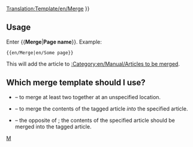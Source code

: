 <noinclude>[[Translation:Template/en/Merge]]</noinclude>
{{en/Ambox| type  = move
| image = en/Manual/Merge.png
| text  =  {{#IF: {{{1|}}} |It has been suggested that this article or section be <span class="plainlinks">[http://en.wikipedia.org/wiki/Wikipedia:Merging merged]</span> with<!--
--> ''[[:{{NAMESPACE}}:{{{1}}}|{{{1}}}]]''. ([[:{{NAMESPACE}} talk:{{{1}}}|Discuss]]) | No page name was supplied, fix this or remove the template
}} }}<includeonly>{{{2|[[Category:en/Manual/Articles to be merged|{{PAGENAME}}]]}}}</includeonly><noinclude>

==Usage==
Enter <nowiki>{{</nowiki>'''Merge'''|'''Page name'''<nowiki>}}</nowiki>. Example:
<pre>{{en/Merge|en/Some page}}</pre>
This will add the article to [[:Category:en/Manual/Articles to be merged]].

== Which merge template should I use? ==
* {{en/S|Merge}} &ndash; to merge at least two together at an unspecified location.
* {{en/S|Mergeto}} &ndash; to merge the contents of the tagged article ''into'' the specified article.
* {{en/S|Mergefrom}} &ndash; the opposite of {{en/S|Mergeto}}; the contents of the specified article should be merged into the tagged article.

[[Category:en/Manual/Base Set/Message boxes|M]]</noinclude>